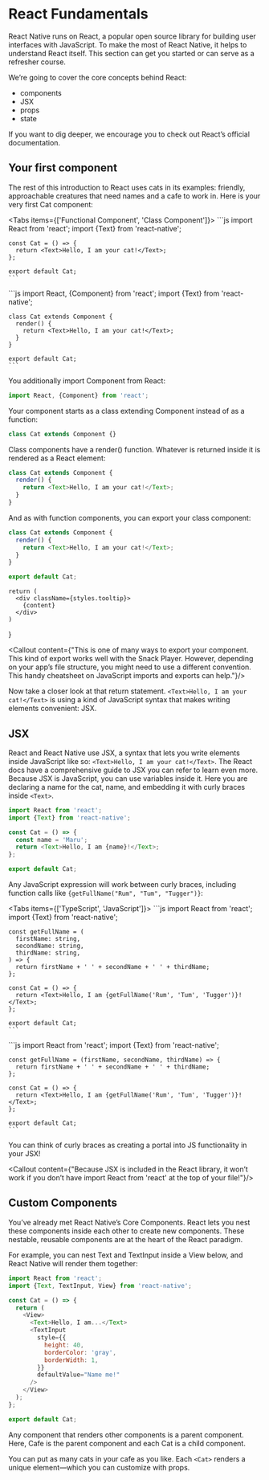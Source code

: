 # React Fundamentals
React Native runs on React, a popular open source library for building user interfaces with JavaScript. To make the most of React Native, it helps to understand React itself. This section can get you started or can serve as a refresher course.

We’re going to cover the core concepts behind React:

- components
- JSX
- props
- state

If you want to dig deeper, we encourage you to check out React’s official documentation.

## Your first component
The rest of this introduction to React uses cats in its examples: friendly, approachable creatures that need names and a cafe to work in. Here is your very first Cat component:

 
<Tabs items={['Functional Component', 'Class Component']}>
  <Tab>
    ```js
    import React from 'react';
    import {Text} from 'react-native';

    const Cat = () => {
      return <Text>Hello, I am your cat!</Text>;
    };

    export default Cat;
    ```
  </Tab>
  <Tab>
    ```js
    import React, {Component} from 'react';
    import {Text} from 'react-native';

    class Cat extends Component {
      render() {
        return <Text>Hello, I am your cat!</Text>;
      }
    }

    export default Cat;
    ```
  </Tab>  
</Tabs>

You additionally import Component from React:
```js
import React, {Component} from 'react';
```

Your component starts as a class extending Component instead of as a function:
```js
class Cat extends Component {}
```

Class components have a render() function. Whatever is returned inside it is rendered as a React element:

```js
class Cat extends Component {
  render() {
    return <Text>Hello, I am your cat!</Text>;
  }
}
```

And as with function components, you can export your class component:
```js
class Cat extends Component {
  render() {
    return <Text>Hello, I am your cat!</Text>;
  }
}

export default Cat;
```

    return (
      <div className={styles.tooltip}>        
        {content}
      </div>
    )
}

<Callout content={"This is one of many ways to export your component. This kind of export works well with the Snack Player. However, depending on your app’s file structure, you might need to use a different convention. This handy cheatsheet on JavaScript imports and exports can help."}/>

Now take a closer look at that return statement. `<Text>Hello, I am your cat!</Text>` is using a kind of JavaScript syntax that makes writing elements convenient: JSX.

## JSX
React and React Native use JSX, a syntax that lets you write elements inside JavaScript like so: `<Text>Hello, I am your cat!</Text>`. The React docs have a comprehensive guide to JSX you can refer to learn even more. Because JSX is JavaScript, you can use variables inside it. Here you are declaring a name for the cat, name, and embedding it with curly braces inside `<Text>`.

```js
import React from 'react';
import {Text} from 'react-native';

const Cat = () => {
  const name = 'Maru';
  return <Text>Hello, I am {name}!</Text>;
};

export default Cat;
```
Any JavaScript expression will work between curly braces, including function calls like `{getFullName("Rum", "Tum", "Tugger")}`:

<Tabs items={['TypeScript', 'JavaScript']}>
  <Tab>
    ```js
    import React from 'react';
    import {Text} from 'react-native';

    const getFullName = (
      firstName: string,
      secondName: string,
      thirdName: string,
    ) => {
      return firstName + ' ' + secondName + ' ' + thirdName;
    };

    const Cat = () => {
      return <Text>Hello, I am {getFullName('Rum', 'Tum', 'Tugger')}!</Text>;
    };

    export default Cat;
    ```
  </Tab>
  <Tab>
    ```js
    import React from 'react';
    import {Text} from 'react-native';

    const getFullName = (firstName, secondName, thirdName) => {
      return firstName + ' ' + secondName + ' ' + thirdName;
    };

    const Cat = () => {
      return <Text>Hello, I am {getFullName('Rum', 'Tum', 'Tugger')}!</Text>;
    };

    export default Cat;
    ```
  </Tab>  
</Tabs>

You can think of curly braces as creating a portal into JS functionality in your JSX!

<Callout content={"Because JSX is included in the React library, it won’t work if you don’t have import React from 'react' at the top of your file!"}/>

## Custom Components
You’ve already met React Native’s Core Components. React lets you nest these components inside each other to create new components. These nestable, reusable components are at the heart of the React paradigm.

For example, you can nest Text and TextInput inside a View below, and React Native will render them together:

```js
import React from 'react';
import {Text, TextInput, View} from 'react-native';

const Cat = () => {
  return (
    <View>
      <Text>Hello, I am...</Text>
      <TextInput
        style={{
          height: 40,
          borderColor: 'gray',
          borderWidth: 1,
        }}
        defaultValue="Name me!"
      />
    </View>
  );
};

export default Cat;
```

Any component that renders other components is a parent component. Here, Cafe is the parent component and each Cat is a child component.

You can put as many cats in your cafe as you like. Each `<Cat>` renders a unique element—which you can customize with props.


<Feedback />